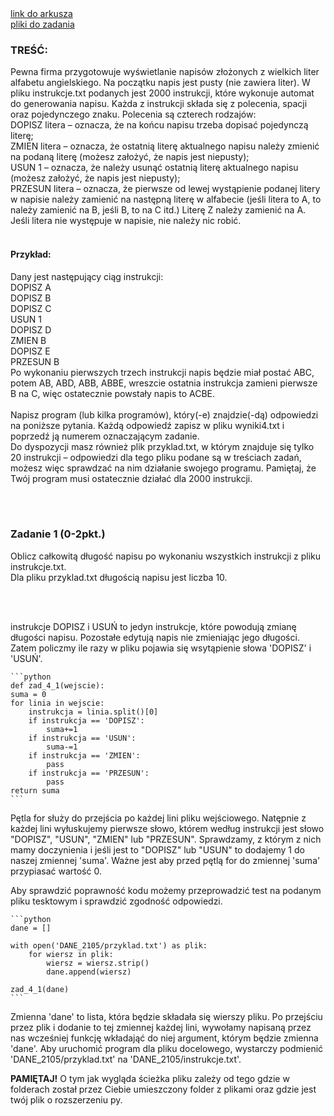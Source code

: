 
<div className="box_link"><a className="link" target="_blank" href="https://cke.gov.pl/images/_EGZAMIN_MATURALNY_OD_2015/Arkusze_egzaminacyjne/2021/Informatyka/poziom_rozszerzony/EINP-R2-100-2105.pdf">link do arkusza</a>
<br/>
<a className="link" href="https://cke.gov.pl/images/_EGZAMIN_MATURALNY_OD_2015/Arkusze_egzaminacyjne/2021/Informatyka/poziom_rozszerzony/Dane_2105.zip">pliki do zadania</a>
<br/>
</div>

### TREŚĆ:
Pewna firma przygotowuje wyświetlanie napisów złożonych z wielkich liter alfabetu
angielskiego. Na początku napis jest pusty (nie zawiera liter). W pliku instrukcje.txt
podanych jest 2000 instrukcji, które wykonuje automat do generowania napisu. Każda
z instrukcji składa się z polecenia, spacji oraz pojedynczego znaku. Polecenia są czterech
rodzajów:
<br/>
DOPISZ litera – oznacza, że na końcu napisu trzeba dopisać pojedynczą literę;<br/>
ZMIEN litera – oznacza, że ostatnią literę aktualnego napisu należy zmienić na podaną
literę (możesz założyć, że napis jest niepusty);<br/>
USUN 1 – oznacza, że należy usunąć ostatnią literę aktualnego napisu (możesz
założyć, że napis jest niepusty);<br/>
PRZESUN litera – oznacza, że pierwsze od lewej wystąpienie podanej litery w napisie należy
zamienić na następną literę w alfabecie (jeśli litera to A, to należy zamienić
na B, jeśli B, to na C itd.) Literę Z należy zamienić na A. Jeśli litera nie
występuje w napisie, nie należy nic robić. <br/><br/>

#### Przykład:
Dany jest następujący ciąg instrukcji:<br/>
DOPISZ A<br/>
DOPISZ B<br/>
DOPISZ C<br/>
USUN 1<br/>
DOPISZ D<br/>
ZMIEN B<br/>
DOPISZ E<br/>
PRZESUN B<br/>
Po wykonaniu pierwszych trzech instrukcji napis będzie miał postać ABC, potem AB, ABD,
ABB, ABBE, wreszcie ostatnia instrukcja zamieni pierwsze B na C, więc ostatecznie powstały
napis to ACBE.<br/><br/>
<span className="bold">Napisz program</span> (lub kilka programów), który(-e) znajdzie(-dą) odpowiedzi na poniższe
pytania. Każdą odpowiedź zapisz w pliku wyniki4.txt i poprzedź ją numerem
oznaczającym zadanie.<br/>
Do dyspozycji masz również plik przyklad.txt, w którym znajduje się tylko 20 instrukcji –
odpowiedzi dla tego pliku podane są w treściach zadań, możesz więc sprawdzać na nim
działanie swojego programu. Pamiętaj, że Twój program musi ostatecznie działać dla 2000
instrukcji. 

<br/><br/>

### Zadanie 1   (0-2pkt.)
Oblicz całkowitą długość napisu po wykonaniu wszystkich instrukcji z pliku
instrukcje.txt.<br/>
Dla pliku przyklad.txt długością napisu jest liczba 10. 

<br/><br/>

<Dropdown title="WSKAZÓWKI">
    <p className={`dropdown_text`}>
        instrukcje DOPISZ i USUŃ to jedyn instrukcje, które powodują zmianę długości napisu.
        Pozostałe edytują napis nie zmieniając jego długości. Zatem policzmy ile razy w pliku pojawia się
        wsytąpienie słowa 'DOPISZ' i 'USUŃ'.
    </p>
</Dropdown>

<Dropdown title="PRZYKŁADOWE ROZWIĄZANIE - PYTHON">

    ```python
    def zad_4_1(wejscie):
    suma = 0
    for linia in wejscie:
        instrukcja = linia.split()[0]
        if instrukcja == 'DOPISZ':
            suma+=1
        if instrukcja == 'USUN':
            suma-=1
        if instrukcja == 'ZMIEN':
            pass
        if instrukcja == 'PRZESUN':
            pass
    return suma
    ```
<p className={`dropdown_text`}>
 Pętla for służy do przejścia po każdej lini pliku wejściowego.
 Natępnie z każdej lini wyłuskujemy pierwsze słowo, którem według instrukcji jest
 słowo "DOPISZ", "USUN", "ZMIEN" lub "PRZESUN". Sprawdzamy, z którym z nich mamy 
 doczynienia i jeśli jest to "DOPISZ" lub "USUN" to dodajemy 1 do naszej zmiennej 'suma'.
 Ważne jest aby przed pętlą for do zmiennej 'suma' przypiasać wartość 0.
</p>
<p className={'dropdown_text'}>
Aby sprawdzić poprawność kodu możemy przeprowadzić test na podanym pliku tesktowym i sprawdzić zgodność odpowiedzi.
</p>

    ```python
    dane = []

    with open('DANE_2105/przyklad.txt') as plik:
        for wiersz in plik:
            wiersz = wiersz.strip()
            dane.append(wiersz)

    zad_4_1(dane)
    ```
<p className={`dropdown_text`}>
Zmienna 'dane' to lista, która będzie składała się wierszy pliku. 
Po przejściu przez plik i dodanie to tej zmiennej każdej lini, wywołamy napisaną
przez nas wcześniej funkcję wkładająć do niej argument, którym będzie zmienna 'dane'.
Aby uruchomić program dla pliku docelowego, wystarczy podmienić 'DANE_2105/przyklad.txt' na 'DANE_2105/instrukcje.txt'.
</p>
<p className={`dropdown_text`}>
<b>PAMIĘTAJ!</b> O tym jak wygląda ścieżka pliku zależy od tego gdzie w folderach został przez Ciebie umieszczony folder z plikami oraz gdzie
jest twój plik o rozszerzeniu py.
</p>
</Dropdown>